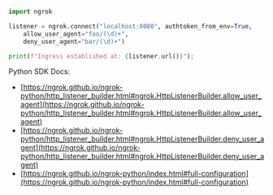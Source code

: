 ```python
import ngrok

listener = ngrok.connect("localhost:8080", authtoken_from_env=True,
    allow_user_agent="foo/(\d)+",
    deny_user_agent="bar/(\d)+")

print(f"Ingress established at: {listener.url()}");
```

Python SDK Docs:

- [https://ngrok.github.io/ngrok-python/http_listener_builder.html#ngrok.HttpListenerBuilder.allow_user_agent](https://ngrok.github.io/ngrok-python/http_listener_builder.html#ngrok.HttpListenerBuilder.allow_user_agent)
- [https://ngrok.github.io/ngrok-python/http_listener_builder.html#ngrok.HttpListenerBuilder.deny_user_agent](https://ngrok.github.io/ngrok-python/http_listener_builder.html#ngrok.HttpListenerBuilder.deny_user_agent)
- [https://ngrok.github.io/ngrok-python/index.html#full-configuration](https://ngrok.github.io/ngrok-python/index.html#full-configuration)
